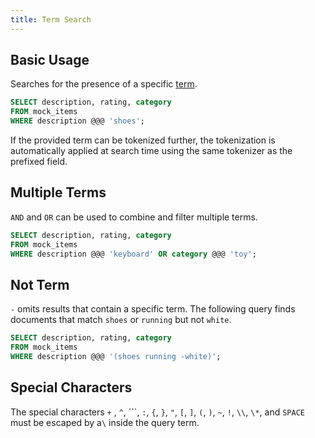```yaml
---
title: Term Search
---
```


## Basic Usage

Searches for the presence of a specific [term](/documentation/concepts/term).

```sql
SELECT description, rating, category
FROM mock_items
WHERE description @@@ 'shoes';
```

If the provided term can be tokenized further, the tokenization is automatically applied at search time using the same tokenizer
as the prefixed field.

## Multiple Terms

`AND` and `OR` can be used to combine and filter multiple terms.

```sql
SELECT description, rating, category
FROM mock_items
WHERE description @@@ 'keyboard' OR category @@@ 'toy';
```

## Not Term

`-` omits results that contain a specific term. The following query finds documents that match
`shoes` or `running` but not `white`.

```sql
SELECT description, rating, category
FROM mock_items
WHERE description @@@ '(shoes running -white)';
```

## Special Characters

The special characters `+` , `^`, ```, `:`, `{`, `}`, `"`, `[`, `]`, `(`, `)`, `~`, `!`, `\\`, `\*`, and `SPACE` must be escaped by a`\` inside the query term.
